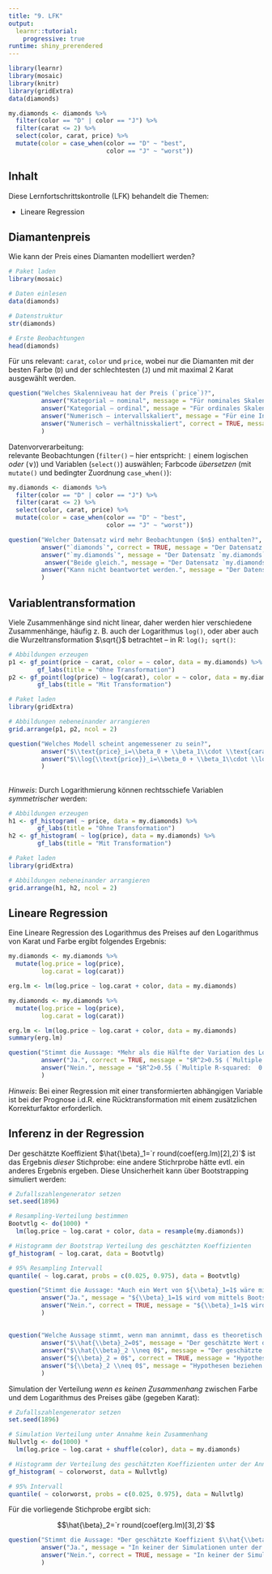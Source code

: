 ```yaml
---
title: "9. LFK"
output: 
  learnr::tutorial:
    progressive: true
runtime: shiny_prerendered
---
```



```r
library(learnr)
library(mosaic)
library(knitr)
library(gridExtra)
data(diamonds)

my.diamonds <- diamonds %>%
  filter(color == "D" | color == "J") %>%
  filter(carat <= 2) %>%
  select(color, carat, price) %>%
  mutate(color = case_when(color == "D" ~ "best",
                           color == "J" ~ "worst"))
```

## Inhalt

Diese Lernfortschrittskontrolle (LFK) behandelt die Themen:

- Lineare Regression


## Diamantenpreis

Wie kann der Preis eines Diamanten modelliert werden?

```r
# Paket laden
library(mosaic)

# Daten einlesen
data(diamonds)

# Datenstruktur
str(diamonds)

# Erste Beobachtungen
head(diamonds)
```

Für uns relevant: `carat`, `color` und `price`, wobei nur die Diamanten mit der besten Farbe (`D`) und der schlechtesten (`J`) und mit maximal 2 Karat ausgewählt werden.

```r
question("Welches Skalenniveau hat der Preis (`price`)?",
         answer("Kategorial – nominal", message = "Für nominales Skalenniveau könnten die Werte nur unterschieden werden."),
         answer("Kategorial – ordinal", message = "Für ordinales Skalenniveau könnten die Werte nur unterschieden und in eine Reihenfolge gebracht werden."),
         answer("Numerisch – intervallskaliert", message = "Für eine Intervallskalierung müssen die Werte in eine Reihenfolge gebracht werden können und die Abstände vergleichbar sein. Der Nullpunkt ist aber willkürlich."),
         answer("Numerisch – verhältnisskaliert", correct = TRUE, message = "Für eine Verhältnisskalierung müssen die Werte in eine Reihenfolge gebracht werden können und die Abstände vergleichbar sein. Auch ist ein absoluter Nullpunkt (inhaltlich) gegeben und die Quotienten sind (inhaltlich) interpretierbar.")         
         )
```

Datenvorverarbeitung:  
 relevante Beobachtungen (`filter()` -- hier entspricht: `|` einem logischen *oder* ($\vee$)) und Variablen (`select()`) auswählen; 
 Farbcode *übersetzen* (mit `mutate()` und bedingter Zuordnung `case_when()`):

```r
my.diamonds <- diamonds %>%
  filter(color == "D" | color == "J") %>%
  filter(carat <= 2) %>%
  select(color, carat, price) %>%
  mutate(color = case_when(color == "D" ~ "best",
                           color == "J" ~ "worst"))
```

```r
question("Welcher Datensatz wird mehr Beobachtungen ($n$) enthalten?",
         answer("`diamonds`", correct = TRUE, message = "Der Datensatz `my.diamonds` ist aufgrund der Beobachtungsauswahl über `filter()` ein Teildatensatz von `diamonds`, daher gilt `nrow(my.diamonds) < nrow(diamonds)`."),
         answer("`my.diamonds`", message = "Der Datensatz `my.diamonds` ist aufgrund der Beobachtungsauswahl über `filter()` ein Teildatensatz von `diamonds`, daher gilt `nrow(my.diamonds) < nrow(diamonds)`."),
          answer("Beide gleich.", message = "Der Datensatz `my.diamonds` ist aufgrund der Beobachtungsauswahl über `filter()` ein Teildatensatz von `diamonds`, daher gilt `nrow(my.diamonds) < nrow(diamonds)`."),
         answer("Kann nicht beantwortet werden.", message = "Der Datensatz `my.diamonds` ist aufgrund der Beobachtungsauswahl über `filter()` ein Teildatensatz von `diamonds`, daher gilt `nrow(my.diamonds) < nrow(diamonds)`.")
         )
```

## Variablentransformation

Viele Zusammenhänge sind nicht linear, daher werden hier verschiedene Zusammenhänge, häufig z. B. auch der Logarithmus `log()`, oder aber auch die Wurzeltransformation $\sqrt{}$ betrachtet -- in R: `log(); sqrt()`:

```r
# Abbildungen erzeugen
p1 <- gf_point(price ~ carat, color = ~ color, data = my.diamonds) %>%
        gf_labs(title = "Ohne Transformation")
p2 <- gf_point(log(price) ~ log(carat), color = ~ color, data = my.diamonds) %>%
        gf_labs(title = "Mit Transformation")

# Paket laden
library(gridExtra)

# Abbildungen nebeneinander arrangieren
grid.arrange(p1, p2, ncol = 2)
```

```r
question("Welches Modell scheint angemessener zu sein?",
         answer("$\\text{price}_i=\\beta_0 + \\beta_1\\cdot \\text{carat}_i+\\beta_2\\cdot \\text{color}_i+\\epsilon_i$", message = "Während ohne Transformation der Zusammenhang eher quadratisch (*Parabel*) aussieht, sieht er nach Transformation eher linear zwischen $\\log{\\text{price}}$ und $\\log{\\text{carat}}$ aus."),
         answer("$\\log{\\text{price}}_i=\\beta_0 + \\beta_1\\cdot \\log{\\text{carat}}_i+\\beta_2\\cdot \\text{color}_i+\\epsilon_i$", correct=TRUE, message = "Während ohne Transformation der Zusammenhang eher quadratisch (*Parabel*) aussieht, sieht er nach Transformation eher linear zwischen $\\log{\\text{price}}$ und $\\log{\\text{carat}}$ aus.")
         )
```


##


*Hinweis*: Durch Logarithmierung können rechtsschiefe Variablen *symmetrischer* werden:


```r
# Abbildungen erzeugen
h1 <- gf_histogram( ~ price, data = my.diamonds) %>%
        gf_labs(title = "Ohne Transformation")
h2 <- gf_histogram( ~ log(price), data = my.diamonds) %>%
        gf_labs(title = "Mit Transformation")

# Paket laden
library(gridExtra)

# Abbildungen nebeneinander arrangieren
grid.arrange(h1, h2, ncol = 2)
```


## Lineare Regression

Eine Lineare Regression des Logarithmus des Preises auf den Logarithmus von Karat und Farbe ergibt folgendes Ergebnis:

```r
my.diamonds <- my.diamonds %>%
  mutate(log.price = log(price),
         log.carat = log(carat))

erg.lm <- lm(log.price ~ log.carat + color, data = my.diamonds)
```

```r
my.diamonds <- my.diamonds %>%
  mutate(log.price = log(price),
         log.carat = log(carat))

erg.lm <- lm(log.price ~ log.carat + color, data = my.diamonds)
summary(erg.lm)
```

```r
question("Stimmt die Aussage: *Mehr als die Hälfte der Variation des Logarithmus des Preises kann hier modelliert werden*?",
         answer("Ja.", correct = TRUE, message = "$R^2>0.5$ (`Multiple R-squared:  0.9378`)."),
         answer("Nein.", message = "$R^2>0.5$ (`Multiple R-squared:  0.9378`).")
         )
```

*Hinweis*: Bei einer Regression mit einer transformierten abhängigen Variable ist bei der Prognose i.d.R. eine Rücktransformation mit einem zusätzlichen Korrekturfaktor erforderlich.


## Inferenz in der Regression

Der geschätzte Koeffizient $\hat{\beta}_1=`r round(coef(erg.lm)[2],2)`$ ist das Ergebnis *dieser* Stichprobe: eine andere Stichrprobe hätte evtl. ein anderes Ergebnis ergeben. Diese Unsicherheit kann über Bootstrapping simuliert werden:

```r
# Zufallszahlengenerator setzen
set.seed(1896)

# Resampling-Verteilung bestimmen 
Bootvtlg <- do(1000) * 
  lm(log.price ~ log.carat + color, data = resample(my.diamonds))

# Histogramm der Bootstrap Verteilung des geschätzten Koeffizienten
gf_histogram( ~ log.carat, data = Bootvtlg)

# 95% Resampling Intervall
quantile( ~ log.carat, probs = c(0.025, 0.975), data = Bootvtlg)
```

```r
question("Stimmt die Aussage: *Auch ein Wert von ${\\beta}_1=1$ wäre mit den Daten kompatibel*?",
         answer("Ja.", message = "${\\beta}_1=1$ wird vom mittels Bootstrap geschätzen Konfidenzintervall nicht überdeckt."),
         answer("Nein.", correct = TRUE, message = "${\\beta}_1=1$ wird vom mittels Bootstrap geschätzen Konfidenzintervall nicht überdeckt.")
         )
```

##

```r
question("Welche Aussage stimmt, wenn man annimmt, dass es theoretisch keinen Zusammenhang zwischen der Farbe und des Logarithmus des Preises gibt?",
         answer("$\\hat{\\beta}_2=0$", message = "Der geschätzte Wert der Stichprobe ($\\hat{\\beta}$) ist bekannt. Hypothesen beziehen sich immer auf das Modell."),
         answer("$\\hat{\\beta}_2 \\neq 0$", message = "Der geschätzte Wert der Stichprobe ($\\hat{\\beta}$) ist bekannt. Hypothesen beziehen sich immer auf das Modell."),
         answer("${\\beta}_2 = 0$", correct = TRUE, message = "Hypothesen beziehen sich auf das Modell, und die Nullhypothese lautet i. d. R. *kein* Zusammenhang."), 
         answer("${\\beta}_2 \\neq 0$", message = "Hypothesen beziehen sich auf das Modell, und die Nullhypothese lautet i. d. R. *kein* Zusammenhang.")
         )
```

Simulation der Verteilung *wenn es keinen Zusammenhang* zwischen Farbe und dem Logarithmus des Preises gäbe (gegeben Karat):

```r
# Zufallszahlengenerator setzen
set.seed(1896)

# Simulation Verteilung unter Annahme kein Zusammenhang 
Nullvtlg <- do(1000) * 
  lm(log.price ~ log.carat + shuffle(color), data = my.diamonds)

# Histogramm der Verteilung des geschätzten Koeffizienten unter der Annahme
gf_histogram( ~ colorworst, data = Nullvtlg)

# 95% Intervall
quantile( ~ colorworst, probs = c(0.025, 0.975), data = Nullvtlg)
```

Für die vorliegende Stichprobe ergibt sich:

$$\hat{\beta}_2=`r round(coef(erg.lm)[3],2)`$$

```r
question("Stimmt die Aussage: *Der geschätzte Koeffizient $\\hat{\\beta}_2$ ist mit dem Modell ${\\beta}_2=0$ kompatibel*?",
         answer("Ja.", message = "In keiner der Simulationen unter der Annahme *kein Zusammenhang* wurde ein so großer Zusammenhang wie der in der Stichprobe vorhergesagt."),
         answer("Nein.", correct = TRUE, message = "In keiner der Simulationen unter der Annahme *kein Zusammenhang* wurde ein so großer Zusammenhang wie der in der Stichprobe vorhergesagt.")
         )
```
